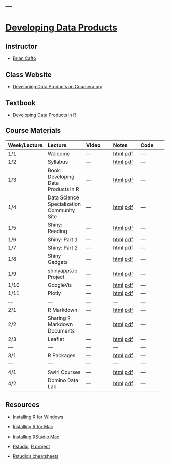 ---
---

# [Developing Data Products](index.html)

## Instructor

- [Brian Caffo](http://www.bcaffo.com/)

## Class Website

- [Developing Data Products on Coursera.org](https://www.coursera.org/learn/data-products)

## Textbook

- [Developing Data Products in R](https://leanpub.com/ddp)


## Course Materials

| Week/Lecture  | Lecture  |  Video | Notes | Code |
|:------------|:------------|:------------|:------------|:------------|
| 1/1 | Welcome | --- | [html](welcome.html) [pdf](welcome.pdf)| --- |
| 1/2 | Syllabus | --- | [html](syllabus.html) [pdf](syllabus.pdf)| --- |
| 1/3 | Book: Developing Data Products in R | --- | [html](book.html) [pdf](book.pdf) | --- |
| 1/4 | Data Science Specialization Community Site | --- | [html](community.html) [pdf](community.pdf) | --- |
| 1/5 | Shiny: Reading | --- | [html](shiny.html) [pdf](shiny.pdf)| --- |
| 1/6 | Shiny: Part 1 | --- | [html](../Shiny_Part_1/Shiny_Part_1.html) [pdf](../Shiny_Part_1/Shiny_Part_1.pdf)| --- |
| 1/7 | Shiny: Part 2 | --- | [html](../Shiny_Part_2/Shiny_Part_2.html) [pdf](../Shiny_Part_2/Shiny_Part_2.pdf)| --- |
| 1/8 | Shiny Gadgets | --- | [html](../Shiny_Gadgets/Shiny_Gadgets.html) [pdf](../Shiny_Gadgets/Shiny_Gadgets.pdf)| --- |
| 1/9 | shinyapps.io Project | --- | [html](shinyproject.html) [pdf](shinyproject.pdf)| --- |
| 1/10 | GoogleVis | --- | [html](../googleVis/googleVis.html) [pdf](../googleVis/googleVis.pdf)| --- |
| 1/11 | Plotly | --- | [html](../plotly/plotly.html) [pdf](../plotly/plotly.pdf)| --- |
| --- | --- | --- | --- | --- |
| 2/1 | R Markdown | --- | [html](../R_Markdown/R_Markdown.html) [pdf](../R_Markdown/R_Markdown.pdf)| --- |
| 2/2 | Sharing R Markdown Documents | --- | [html](../R_Markdown/sharing.html) [pdf](../R_Markdown/sharing.pdf)| --- |
| 2/3 | Leaflet | --- | [html](../leaflet/leaflet.html) [pdf](../leaflet/leaflet.pdf)| --- |
| --- | --- | --- | --- | --- |
| 3/1 | R Packages | --- | [html](../RPackages/rpackages.html) [pdf](../RPackages/rpackages.pdf)| --- |
| --- | --- | --- | --- | --- |
| 4/1 | Swirl Courses | --- | [html](../swirl/swirl.html) [pdf](../swirl/swirl.pdf)| --- |
| 4/2 | Domino Data Lab | --- | [html](../domino/domino.html) [pdf](../domino/domino.pdf)| --- |

## Resources

- [Installing R for Windows](https://www.youtube.com/watch?v=LII6of-5Odw)
- [Installing R for Mac](https://www.youtube.com/watch?v=xokJUwn0mis)
- [Installing RStudio Mac](https://www.youtube.com/watch?v=JbTMvQ-SbvQ)

- [Rstudio](http://www.rstudio.com/), [R project](http://www.r-project.org/)
- [Rstudio's cheatsheets](http://www.rstudio.com/resources/cheatsheets/) 